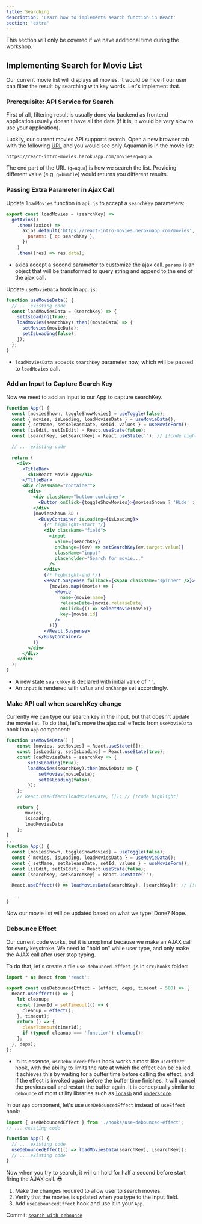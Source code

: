 ```yaml
---
title: Searching
description: 'Learn how to implements search function in React'
section: 'extra'
---
```



This section will only be covered if we have additional time during the workshop.

## Implementing Search for Movie List

Our current movie list will displays all movies. It would be nice if our user can filter the result by searching with key words. Let's implement that.

### Prerequisite: API Service for Search

First of all, filtering result is usually done via backend as frontend application usually doesn't have all the data (if it is, it would be very slow to use your application).

Luckily, our current movies API supports search. Open a new browser tab with the following [URL](https://react-intro-movies.herokuapp.com/movies?q=aqua) and you would see only Aquaman is in the movie list:

```
https://react-intro-movies.herokuapp.com/movies?q=aqua
```

The end part of the URL (`q=aqua`) is how we search the list. Providing different value (e.g. `q=bumble`) would returns you different results.

### Passing Extra Parameter in Ajax Call

Update `loadMovies` function in `api.js` to accept a `searchKey` parameters:

```js {0,4}
export const loadMovies = (searchKey) =>
  getAxios()
    .then((axios) =>
      axios.default('https://react-intro-movies.herokuapp.com/movies', {
        params: { q: searchKey },
      })
    )
    .then((res) => res.data);
```

- axios accept a second parameter to customize the ajax call. `params` is an object that will be transformed to query string and append to the end of the ajax call.

Update `useMovieData` hook in `app.js`:

```js {3,5}
function useMovieData() {
  // ... existing code
  const loadMoviesData = (searchKey) => {
    setIsLoading(true);
    loadMovies(searchKey).then((movieData) => {
      setMovies(movieData);
      setIsLoading(false);
    });
  };
}
```

- `loadMoviesData` accepts `searchKey` parameter now, which will be passed to `loadMovies` call.

### Add an Input to Capture Search Key

Now we need to add an input to our App to capture searchKey.

```jsx
function App() {
  const [moviesShown, toggleShowMovies] = useToggle(false);
  const { movies, isLoading, loadMoviesData } = useMovieData();
  const { setName, setReleaseDate, setId, values } = useMovieForm();
  const [isEdit, setIsEdit] = React.useState(false);
  const [searchKey, setSearchKey] = React.useState(''); // [!code highlight]

  // ... existing code

  return (
    <div>
      <TitleBar>
        <h1>React Movie App</h1>
      </TitleBar>
      <div className="container">
        <div>
          <div className="button-container">
            <Button onClick={toggleShowMovies}>{moviesShown ? 'Hide' : 'Show'} Movies</Button>
          </div>
          {moviesShown && (
            <BusyContainer isLoading={isLoading}>
              {/* highlight-start */}
              <div className="field">
                <input
                  value={searchKey}
                  onChange={(ev) => setSearchKey(ev.target.value)}
                  className="input"
                  placeholder="Search for movie..."
                />
              </div>
              {/* highlight-end */}
              <React.Suspense fallback={<span className="spinner" />}>
                {movies.map((movie) => (
                  <Movie
                    name={movie.name}
                    releaseDate={movie.releaseDate}
                    onClick={() => selectMovie(movie)}
                    key={movie.id}
                  />
                ))}
              </React.Suspense>
            </BusyContainer>
          )}
        </div>
      </div>
    </div>
  );
}
```

- A new state `searchKey` is declared with initial value of `''`.
- An `input` is rendered with `value` and `onChange` set accordingly.

### Make API call when searchKey change

Currently we can type our search key in the input, but that doesn't update the movie list. To do that, let's move the ajax call effects from `useMovieData` hook into `App` component:

```javascript
function useMovieData() {
    const [movies, setMovies] = React.useState([]);
    const [isLoading, setIsLoading] = React.useState(true);
    const loadMoviesData = searchKey => {
        setIsLoading(true);
        loadMovies(searchKey).then(movieData => {
            setMovies(movieData);
            setIsLoading(false);
        });
    };
    // React.useEffect(loadMoviesData, []); // [!code highlight]

    return {
       movies,
       isLoading,
       loadMoviesData
    };
}
...
function App() {
  const [moviesShown, toggleShowMovies] = useToggle(false);
  const { movies, isLoading, loadMoviesData } = useMovieData();
  const { setName, setReleaseDate, setId, values } = useMovieForm();
  const [isEdit, setIsEdit] = React.useState(false);
  const [searchKey, setSearchKey] = React.useState('');

  React.useEffect(() => loadMoviesData(searchKey), [searchKey]); // [!code highlight]

  ...
}
```

Now our movie list will be updated based on what we type! Done? Nope.

### Debounce Effect

Our current code works, but it is unoptimal because we make an AJAX call for every keystroke. We need to "hold on" while user type, and only make the AJAX call after user stop typing.

To do that, let's create a file `use-debounced-effect.js` in `src/hooks` folder:

```javascript
import * as React from 'react';

export const useDebouncedEffect = (effect, deps, timeout = 500) => {
  React.useEffect(() => {
    let cleanup;
    const timerId = setTimeout(() => {
      cleanup = effect();
    }, timeout);
    return () => {
      clearTimeout(timerId);
      if (typeof cleanup === 'function') cleanup();
    };
  }, deps);
};
```

- In its essence, `useDebouncedEffect` hook works almost like `useEffect` hook, with the ability to limits the rate at which the effect can be called. It achieves this by waiting for a buffer time before calling the effect, and if the effect is invoked again before the buffer time finishes, it will cancel the previous call and restart the buffer again. It is conceptually similar to `debounce` of most utility libraries such as [`lodash`][lodash] and [`underscore`][underscore].

In our `App` component, let's use `useDebouncedEffect` instead of `useEffect` hook:

```javascript
import { useDebouncedEffect } from './hooks/use-debounced-effect';
// ... existing code

function App() {
  // ... existing code
  useDebouncedEffect(() => loadMoviesData(searchKey), [searchKey]);
  // ... existing code
}
```

Now when you try to search, it will on hold for half a second before start firing the AJAX call. :sunglasses:

<Exercise title="Do It: Implement Search Movies Functionalities with Debounce">

1.  Make the changes required to allow user to search movies.
1.  Verify that the movies is updated when you type to the input field.
1.  Add `useDebouncedEffect` hook and use it in your `App`.

</Exercise>

<aside>

Commit: [`search with debounce`](https://github.com/malcolm-kee/react-movie-app-v2/commit/fdf37cd3e9cc2b53e970908d4e7a5a694c66f9cf)

</aside>

[lodash]: https://lodash.com/
[underscore]: https://underscorejs.org/
